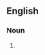 {{also|smalltalk|Smalltalk|small talk|Small Talk}}

==English==

===Noun===
{{en-noun|head=[[small]]-[[talk]]|-}}

# {{alternative spelling of|en|small talk}}
